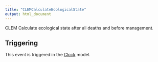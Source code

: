 ```yaml
---
title: "CLEMCalculateEcologicalState"
output: html_document
---
```



CLEM Calculate ecological state after all deaths and before management.

## Triggering

This event is triggered in the [Clock](/docs/Models/Clock.qmd) model.
